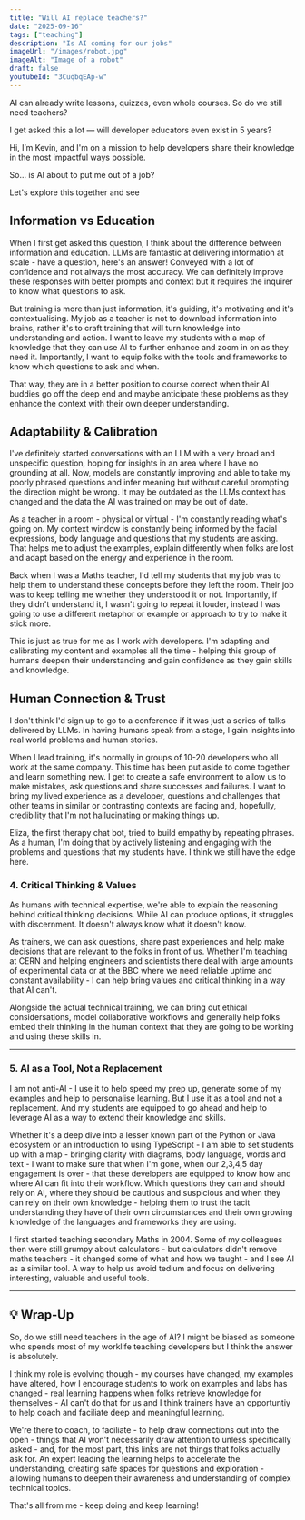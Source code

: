 ```yaml
---
title: "Will AI replace teachers?"
date: "2025-09-16"
tags: ["teaching"]
description: "Is AI coming for our jobs"
imageUrl: "/images/robot.jpg"
imageAlt: "Image of a robot"
draft: false
youtubeId: "3CuqbqEAp-w"
---
```


<YouTubeEmbed 
  videoId="3CuqbqEAp-w"
  title="Will AI replace teachers?"
/>

AI can already write lessons, quizzes, even whole courses. So do we still need teachers?

I get asked this a lot — will developer educators even exist in 5 years?

Hi, I’m Kevin, and I'm on a mission to help developers share their knowledge in the most impactful ways possible.

So… is AI about to put me out of a job? 

Let's explore this together and see 

## Information vs Education

When I first get asked this question, I think about the difference between information and education. LLMs are fantastic at delivering information at scale - have a question, here's an answer! Conveyed with a lot of confidence and not always the most accuracy. We can definitely improve these responses with better prompts and context but it requires the inquirer to know what questions to ask. 

But training is more than just information, it's guiding, it's motivating and it's contextualising. My job as a teacher is not to download information into brains, rather it's to craft training that will turn knowledge into understanding and action. I want to leave my students with a map of knowledge that they can use AI to further enhance and zoom in on as they need it. Importantly, I want to equip folks with the tools and frameworks to know which questions to ask and when.

That way, they are in a better position to course correct when their AI buddies go off the deep end and maybe anticipate these problems as they enhance the context with their own deeper understanding.

## Adaptability & Calibration

I've definitely started conversations with an LLM with a very broad and unspecific question, hoping for insights in an area where I have no grounding at all. Now, models are constantly improving and able to take my poorly phrased questions and infer meaning but without careful prompting the direction might be wrong. It may be outdated as the LLMs context has changed and the data the AI was trained on may be out of date.

As a teacher in a room - physical or virtual - I'm constantly reading what's going on. My context window is constantly being informed by the facial expressions, body language and questions that my students are asking. That helps me to adjust the examples, explain differently when folks are lost and adapt based on the energy and experience in the room.

Back when I was a Maths teacher, I'd tell my students that my job was to help them to understand these concepts before they left the room. Their job was to keep telling me whether they understood it or not. Importantly, if they didn't understand it, I wasn't going to repeat it louder, instead I was going to use a different metaphor or example or approach to try to make it stick more.

This is just as true for me as I work with developers. I'm adapting and calibrating my content and examples all the time - helping this group of humans deepen their understanding and gain confidence as they gain skills and knowledge.

## **Human Connection & Trust**

I don't think I'd sign up to go to a conference if it was just a series of talks delivered by LLMs. In having humans speak from a stage, I gain insights into real world problems and human stories.

When I lead training, it's normally in groups of 10-20 developers who all work at the same company. This time has been put aside to come together and learn something new. I get to create a safe environment to allow us to make mistakes, ask questions and share successes and failures. I want to bring my lived experience as a developer, questions and challenges that other teams in similar or contrasting contexts are facing and, hopefully, credibility that I'm not hallucinating or making things up.

Eliza, the first therapy chat bot, tried to build empathy by repeating phrases. As a human, I'm doing that by actively listening and engaging with the problems and questions that my students have. I think we still have the edge here.
### 4. **Critical Thinking & Values**

As humans with technical expertise, we're able to explain the reasoning behind critical thinking decisions. While AI can produce options, it struggles with discernment. It doesn't always know what it doesn't know.

As trainers, we can ask questions, share past experiences and help make decisions that are relevant to the folks in front of us. Whether I'm teaching at CERN and helping engineers and scientists there deal with large amounts of experimental data or at the BBC where we need reliable uptime and constant availability - I can help bring values and critical thinking in a way that AI can't.

Alongside the actual technical training, we can bring out ethical considersations, model collaborative workflows and generally help folks embed their thinking in the human context that they are going to be working and using these skills in.

---
### 5. **AI as a Tool, Not a Replacement**

I am not anti-AI - I use it to help speed my prep up, generate some of my examples and help to personalise learning. But I use it as a tool and not a replacement. And my students are equipped to go ahead and help to leverage AI as a way to extend their knowledge and skills.

Whether it's a deep dive into a lesser known part of the Python or Java ecosystem or an introduction to using TypeScript - I am able to set students up with a map - bringing clarity with diagrams, body language, words and text - I want to make sure that when I'm gone, when our 2,3,4,5 day engagement is over - that these developers are equipped to know how and where AI can fit into their workflow. Which questions they can and should rely on AI, where they should be cautious and suspicious and when they can rely on their own knowledge - helping them to trust the tacit understanding they have of their own circumstances and their own growing knowledge of the languages and frameworks they are using.

I first started teaching secondary Maths in 2004. Some of my colleagues then were still grumpy about calculators - but calculators didn't remove maths teachers - it changed some of what and how we taught - and I see AI as a similar tool. A way to help us avoid tedium and focus on delivering interesting, valuable and useful tools. 

---
## 💡 Wrap-Up
So, do we still need teachers in the age of AI? I might be biased as someone who spends most of my worklife teaching developers but I think the answer is absolutely. 

I think my role is evolving though - my courses have changed, my examples have altered, how I encourage students to work on examples and labs has changed - real learning happens when folks retrieve knowledge for themselves - AI can't do that for us and I think trainers have an opportuntiy to help coach and faciliate deep and meaningful learning. 

We're there to coach, to faciliate - to help draw connections out into the open - things that AI won't necessarily draw attention to unless specifically asked - and, for the most part, this links are not things that folks actually ask for. An expert leading the learning helps to accelerate the understanding, creating safe spaces for questions and exploration - allowing humans to deepen their awareness and understanding of complex technical topics.

That's all from me - keep doing and keep learning!

